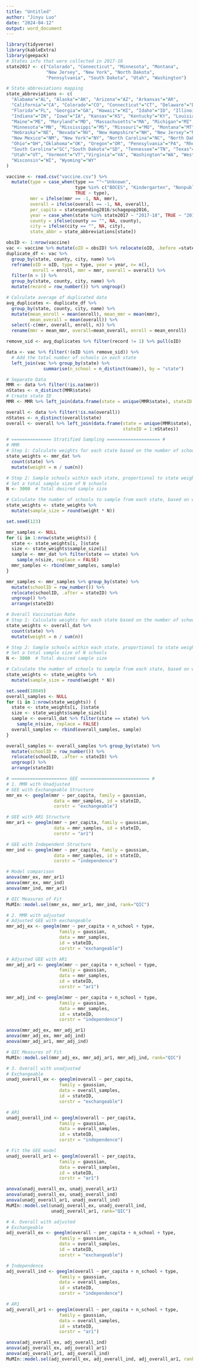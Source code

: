 ```yaml
---
title: "Untitled"
author: "Jinyu Luo"
date: "2024-04-12"
output: word_document
---
```


```r
library(tidyverse)
library(kableExtra)
library(geepack)
# States info that were collected in 2017-18 
state2017 <- c("Colorado", "Connecticut", "Minnesota", "Montana", 
               "New Jersey", "New York", "North Dakota", 
               "Pennsylvania", "South Dakota", "Utah", "Washington")

# State abbreviations mapping
state_abbreviations <- c(
  "Alabama"="AL", "Alaska"="AK", "Arizona"="AZ", "Arkansas"="AR", 
  "California"="CA", "Colorado"="CO", "Connecticut"="CT", "Delaware"="DE", 
  "Florida"="FL", "Georgia"="GA", "Hawaii"="HI", "Idaho"="ID", "Illinois"="IL", 
  "Indiana"="IN", "Iowa"="IA", "Kansas"="KS", "Kentucky"="KY", "Louisiana"="LA",
  "Maine"="ME", "Maryland"="MD", "Massachusetts"="MA", "Michigan"="MI",
  "Minnesota"="MN", "Mississippi"="MS", "Missouri"="MO", "Montana"="MT", 
  "Nebraska"="NE", "Nevada"="NV", "New Hampshire"="NH", "New Jersey"="NJ",
  "New Mexico"="NM", "New York"="NY", "North Carolina"="NC", "North Dakota"="ND",
  "Ohio"="OH","Oklahoma"="OK", "Oregon"="OR", "Pennsylvania"="PA", "Rhode Island"="RI",
  "South Carolina"="SC","South Dakota"="SD", "Tennessee"="TN", "Texas"="TX", 
  "Utah"="UT", "Vermont"="VT","Virginia"="VA", "Washington"="WA", "West Virginia"="WV",
  "Wisconsin"="WI", "Wyoming"="WY"
)

vaccine <- read.csv("vaccine.csv") %>% 
  mutate(type = case_when(type == ""~"Unknown", 
                          type %in% c("BOCES", "Kindergarten", "Nonpublic") ~ "Others",
                          TRUE ~ type), 
         mmr = ifelse(mmr == -1, NA, mmr), 
         overall = ifelse(overall == -1, NA, overall), 
         per_capita = statespending2016/schagepop2016, 
         year = case_when(state %in% state2017 ~ "2017-18", TRUE ~ "2018-19"),
         county = ifelse(county == "", NA, county), 
         city = ifelse(city == "", NA, city),
         state_abbr = state_abbreviations[state])

obsID <- 1:nrow(vaccine)
vac <- vaccine %>% mutate(oID = obsID) %>% relocate(oID, .before =state)
duplicate_df <- vac %>% 
  group_by(state, county, city, name) %>% 
  reframe(oID = oID, type = type, year = year, n= n(), 
          enroll = enroll, mmr = mmr, overall = overall) %>% 
  filter(n > 1) %>% 
  group_by(state, county, city, name) %>% 
  mutate(record = row_number()) %>% ungroup()

# Calculate average of duplicated data 
avg_duplicates <- duplicate_df %>%
  group_by(state, county, city, name) %>% 
  mutate(mean_enroll = mean(enroll), mean_mmr = mean(mmr), 
         mean_overall = mean(overall)) %>% 
  select(-c(mmr, overall, enroll, n)) %>% 
  rename(mmr = mean_mmr, overall=mean_overall, enroll = mean_enroll)

remove_sid <- avg_duplicates %>% filter(record != 1) %>% pull(oID)

data <- vac %>% filter(!(oID %in% remove_sid)) %>% 
  # Add the total number of schools in each state 
  left_join(vac %>% group_by(state) %>% 
              summarise(n_school = n_distinct(name)), by = "state")

# Separate Data
MMR <- data %>% filter(!is.na(mmr)) 
nStates <- n_distinct(MMR$state)
# Create state ID 
MMR <- MMR %>% left_join(data.frame(state = unique(MMR$state), stateID = 1:nStates))

overall <- data %>% filter(!is.na(overall)) 
nStates <- n_distinct(overall$state)
overall <- overall %>% left_join(data.frame(state = unique(MMR$state), 
                                            stateID = 1:nStates))

# =============== Stratified Sampling ==================== # 
# MMR
# Step 1: Calculate weights for each state based on the number of schools
state_weights <- mmr_dat %>%
  count(state) %>%
  mutate(weight = n / sum(n))

# Step 2: Sample schools within each state, proportional to state weights
# Set a total sample size of N schools
N <- 3000  # Total desired sample size

# Calculate the number of schools to sample from each state, based on weights
state_weights <- state_weights %>%
  mutate(sample_size = round(weight * N))

set.seed(123)

mmr_samples <- NULL
for (i in 1:nrow(state_weights)) {
  state <- state_weights[i, ]$state
  size <- state_weights$sample_size[i]
  sample <- mmr_dat %>% filter(state == state) %>%
    sample_n(size, replace = FALSE)
  mmr_samples <- rbind(mmr_samples, sample)
}

mmr_samples <- mmr_samples %>% group_by(state) %>%
  mutate(schoolID = row_number()) %>%
  relocate(schoolID, .after = stateID) %>%
  ungroup() %>%
  arrange(stateID)

# Overall Vaccination Rate
# Step 1: Calculate weights for each state based on the number of schools
state_weights <- overall_dat %>%
  count(state) %>%
  mutate(weight = n / sum(n))

# Step 2: Sample schools within each state, proportional to state weights
# Set a total sample size of N schools
N <- 3000  # Total desired sample size

# Calculate the number of schools to sample from each state, based on weights
state_weights <- state_weights %>%
  mutate(sample_size = round(weight * N))

set.seed(10049)
overall_samples <- NULL
for (i in 1:nrow(state_weights)) {
  state <- state_weights[i, ]$state
  size <- state_weights$sample_size[i]
  sample <- overall_dat %>% filter(state == state) %>% 
    sample_n(size, replace = FALSE)
  overall_samples <- rbind(overall_samples, sample)
}

overall_samples <- overall_samples %>% group_by(state) %>% 
  mutate(schoolID = row_number()) %>% 
  relocate(schoolID, .after = stateID) %>% 
  ungroup() %>% 
  arrange(stateID)

# ===================== GEE ========================== # 
# 1. MMR with Unadjusted 
# GEE with Exchangeable Structure
mmr_ex <- geeglm(mmr ~ per_capita, family = gaussian, 
                  data = mmr_samples, id = stateID, 
                  corstr = "exchangeable")

# GEE with AR1 Structure
mmr_ar1 <- geeglm(mmr ~ per_capita, family = gaussian, 
                  data = mmr_samples, id = stateID, 
                  corstr = "ar1")

# GEE with Independent Structure
mmr_ind <- geeglm(mmr ~ per_capita, family = gaussian, 
                  data = mmr_samples, id = stateID, 
                  corstr = "independence")

# Model comparison 
anova(mmr_ex, mmr_ar1)
anova(mmr_ex, mmr_ind)
anova(mmr_ind, mmr_ar1)

# QIC Measures of Fit 
MuMIn::model.sel(mmr_ex, mmr_ar1, mmr_ind, rank="QIC")

# 2. MMR with adjusted 
# Adjusted GEE with exchangeable 
mmr_adj_ex <- geeglm(mmr ~ per_capita + n_school + type, 
                    family = gaussian, 
                    data = mmr_samples, 
                    id = stateID, 
                    corstr = "exchangeable")

# Adjusted GEE with AR1 
mmr_adj_ar1 <- geeglm(mmr ~ per_capita + n_school + type, 
                    family = gaussian, 
                    data = mmr_samples, 
                    id = stateID, 
                    corstr = "ar1")

mmr_adj_ind <- geeglm(mmr ~ per_capita + n_school + type, 
                    family = gaussian, 
                    data = mmr_samples, 
                    id = stateID, 
                    corstr = "independence")

anova(mmr_adj_ex, mmr_adj_ar1)
anova(mmr_adj_ex, mmr_adj_ind)
anova(mmr_adj_ar1, mmr_adj_ind)

# QIC Measures of Fit 
MuMIn::model.sel(mmr_adj_ex, mmr_adj_ar1, mmr_adj_ind, rank="QIC")

# 3. Overall with unadjusted 
# Exchangeable
unadj_overall_ex <- geeglm(overall ~ per_capita, 
                    family = gaussian, 
                    data = overall_samples, 
                    id = stateID, 
                    corstr = "exchangeable")

# AR1
unadj_overall_ind <- geeglm(overall ~ per_capita, 
                    family = gaussian, 
                    data = overall_samples, 
                    id = stateID, 
                    corstr = "independence")

# Fit the GEE model
unadj_overall_ar1 <- geeglm(overall ~ per_capita, 
                    family = gaussian, 
                    data = overall_samples, 
                    id = stateID, 
                    corstr = "ar1")

anova(unadj_overall_ex, unadj_overall_ar1)
anova(unadj_overall_ex, unadj_overall_ind)
anova(unadj_overall_ar1, unadj_overall_ind)
MuMIn::model.sel(unadj_overall_ex, unadj_overall_ind, 
                 unadj_overall_ar1, rank="QIC")

# 4. Overall with adjusted 
# Exchangeable
adj_overall_ex <- geeglm(overall ~ per_capita + n_school + type, 
                    family = gaussian, 
                    data = overall_samples, 
                    id = stateID, 
                    corstr = "exchangeable")

# Independence
adj_overall_ind <- geeglm(overall ~ per_capita + n_school + type, 
                    family = gaussian, 
                    data = overall_samples, 
                    id = stateID, 
                    corstr = "independence")

# AR1
adj_overall_ar1 <- geeglm(overall ~ per_capita + n_school + type, 
                    family = gaussian, 
                    data = overall_samples, 
                    id = stateID, 
                    corstr = "ar1")

anova(adj_overall_ex, adj_overall_ind)
anova(adj_overall_ex, adj_overall_ar1)
anova(adj_overall_ar1, adj_overall_ind)
MuMIn::model.sel(adj_overall_ex, adj_overall_ind, adj_overall_ar1, rank="QIC")
```

